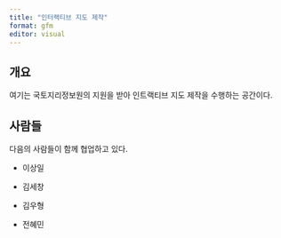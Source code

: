 ```yaml
---
title: "인터랙티브 지도 제작"
format: gfm
editor: visual
---
```


## 개요

여기는 국토지리정보원의 지원을 받아 인트랙티브 지도 제작을 수행하는 공간이다.

## 사람들

다음의 사람들이 함께 협업하고 있다.

-   이상일

-   김세창

-   김우형

-   전혜민

## 
